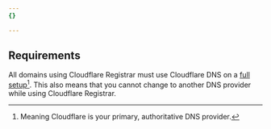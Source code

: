 ```yaml
---
{}

---
```


## Requirements

All domains using Cloudflare Registrar must use Cloudflare DNS on a [full setup](/dns/zone-setups/full-setup/)[^1]. This also means that you cannot change to another DNS provider while using Cloudflare Registrar.

[^1]: Meaning Cloudflare is your primary, authoritative DNS provider.
